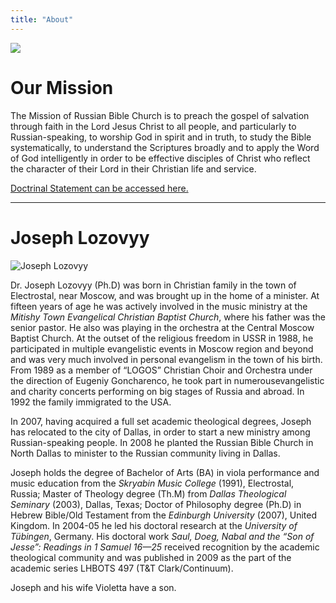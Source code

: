 ```yaml
---
title: "About"
---
```


![](/img/services.jpg)

# Our Mission

The Mission of Russian Bible Church is to preach the gospel of salvation through faith in the Lord Jesus Christ to all people, and particularly to Russian-speaking, to worship God in spirit and in truth, to study the Bible systematically, to understand the Scriptures broadly and to apply the Word of God intelligently in order to be effective disciples of Christ who reflect the character of their Lord in their Christian life and service.

<a title="Doctrinal Statement" href="ru/doctrine.html">
  Doctrinal Statement can be accessed here.
</a>
<hr />

# Joseph Lozovyy

<img title="Joseph Lozovyy" src="/img/joseph.jpg" class="left" />

Dr. Joseph Lozovyy (Ph.D) was born in Christian family in the town of Electrostal, near Moscow, and was brought up in the home of a minister. At fifteen years of age he was actively involved in the music ministry at the _Mitishy Town Evangelical Christian Baptist Church_, where his father was the senior pastor. He also was playing in the orchestra at the Central Moscow Baptist Church. At the outset of the religious freedom in USSR in 1988, he participated in multiple evangelistic events in Moscow region and beyond and was very much involved in personal evangelism in the town of his birth. From 1989 as a member of “LOGOS” Christian Choir and Orchestra under the direction of Eugeniy Goncharenco, he took part in numerousevangelistic and charity concerts performing on big stages of Russia and abroad. In 1992 the family immigrated to the USA.

In 2007, having acquired a full set academic theological degrees, Joseph has relocated to the city of Dallas, in order to start a new ministry among Russian-speaking people. In 2008 he planted the Russian Bible Church in North Dallas to minister to the Russian community living in Dallas.

Joseph holds the degree of Bachelor of Arts (BA) in viola performance and music education from the _Skryabin Music College_ (1991), Electrostal, Russia; Master of Theology degree (Th.M) from _Dallas Theological Seminary_ (2003), Dallas, Texas; Doctor of Philosophy degree (Ph.D) in Hebrew Bible/Old Testament from the _Edinburgh University_ (2007), United Kingdom. In 2004-05 he led his doctoral research at the _University of Tübingen_, Germany. His doctoral work _Saul, Doeg, Nabal and the “Son of Jesse”: Readings in 1 Samuel 16—25_ received recognition by the academic theological community and was published in 2009 as the part of the academic series LHBOTS 497 (T&T Clark/Continuum).

Joseph and his wife Violetta have a son.
